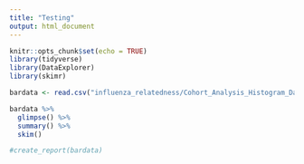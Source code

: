 ```yaml
---
title: "Testing"
output: html_document
---
```


```r
knitr::opts_chunk$set(echo = TRUE)
library(tidyverse)
library(DataExplorer)
library(skimr)

bardata <- read.csv("influenza_relatedness/Cohort_Analysis_Histogram_Data.csv", header = TRUE)

```



```r

bardata %>% 
  glimpse() %>% 
  summary() %>% 
  skim()

#create_report(bardata)

```
